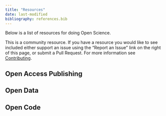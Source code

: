 ```yaml
---
title: "Resources"
date: last-modified
bibliography: references.bib
---
```


Below is a list of resources for doing Open Science.

This is a community resource.  If you have a resource you would like
to see included either support an issue using the "Report an Issue"
link on the right of this page, or submit a Pull Request.  For more
information see [Contributing]().

## Open Access Publishing


## Open Data


## Open Code